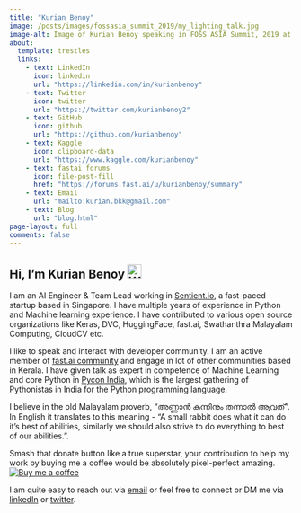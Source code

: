 ```yaml
---
title: "Kurian Benoy"
image: /posts/images/fossasia_summit_2019/my_lighting_talk.jpg
image-alt: Image of Kurian Benoy speaking in FOSS ASIA Summit, 2019 at Singapore.
about:
  template: trestles
  links:
    - text: LinkedIn
      icon: linkedin 
      url: "https://linkedin.com/in/kurianbenoy"
    - text: Twitter
      icon: twitter
      url: "https://twitter.com/kurianbenoy2"
    - text: GitHub
      icon: github
      url: "https://github.com/kurianbenoy"
    - text: Kaggle
      icon: clipboard-data
      url: "https://www.kaggle.com/kurianbenoy"
    - text: fastai forums
      icon: file-post-fill
      href: "https://forums.fast.ai/u/kurianbenoy/summary"
    - text: Email
      url: "mailto:kurian.bkk@gmail.com"
    - text: Blog
      url: "blog.html"
page-layout: full
comments: false
---
```


## Hi, I'm Kurian Benoy <img src="https://media.giphy.com/media/hvRJCLFzcasrR4ia7z/giphy.gif" width="25px" alt="Waving hand to say hello">

I am an AI Engineer & Team Lead working in [Sentient.io](https://www.sentient.io/en/), a fast-paced startup based in Singapore. I have multiple years of experience in Python and Machine learning experience. I have contributed to various open source organizations like Keras,
DVC, HuggingFace, fast.ai, Swathanthra Malayalam Computing, CloudCV etc.

I like to speak and interact with developer community. I am an active member of [fast.ai community](https://forums.fast.ai/u/kurianbenoy/summary) and engage
in lot of other communities based in Kerala. I have given talk as expert in competence of Machine Learning and core Python
in [Pycon India](https://in.pycon.org), which is the largest gathering of Pythonistas in India for the Python programming language.

I believe in the old Malayalam proverb, "അണ്ണാൻ കുന്നിനും തന്നാൽ ആവത്". In English it translates to this meaning - "A small rabbit does what it can do it's best of abilities, similarly we should also strive to do everything to best of our abilities.".

Smash that donate button like a true superstar, your contribution to help my work by buying me a coffee would be absolutely pixel-perfect amazing. [![Buy me a coffee](https://img.shields.io/badge/Buy%20me%20a%20coffee-Donate-green.svg)](https://www.buymeacoffee.com/yourAccount)

I am quite easy to reach out via [email](mailto:kurian.bkk@gmail.com) or
feel free to connect or DM me via [linkedIn](https://linkedin.com/in/kurianbenoy) or [twitter](ttps://twitter.com/kurianbenoy2).
 
